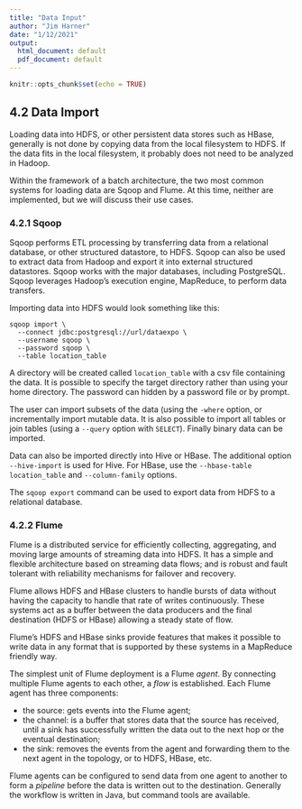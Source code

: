 ```yaml
---
title: "Data Input"
author: "Jim Harner"
date: "1/12/2021"
output:
  html_document: default
  pdf_document: default
---
```


```r
knitr::opts_chunk$set(echo = TRUE)
```

## 4.2 Data Import

Loading data into HDFS, or other persistent data stores such as HBase, generally is not done by copying data from the local filesystem to HDFS. If the data fits in the local filesystem, it probably does not need to be analyzed in Hadoop.

Within the framework of a batch architecture, the two most common systems for loading data are Sqoop and Flume. At this time, neither are implemented, but we will discuss their use cases.

### 4.2.1 Sqoop

Sqoop performs ETL processing by transferring data from a relational database, or other structured datastore, to HDFS. Sqoop can also be used to extract data from Hadoop and export it into external structured datastores. Sqoop works with the major databases, including PostgreSQL. Sqoop leverages Hadoop’s execution engine, MapReduce, to perform data transfers. 

Importing data into HDFS would look something like this:
```
sqoop import \
  --connect jdbc:postgresql://url/dataexpo \ 
  --username sqoop \
  --password sqoop \
  --table location_table
```
A directory will be created called `location_table` with a csv file containing the data. It is possible to specify the target directory rather than using your home directory. The password can hidden by a password file or by prompt.

The user can import subsets of the data (using the `-where` option,  or incrementally import mutable data. It is also possible to import all tables or join tables (using a `--query` option with `SELECT`). Finally binary data can be imported. 

Data can also be imported directly into Hive or HBase. The additional option `--hive-import` is used for Hive. For HBase, use the `--hbase-table location_table` and `--column-family` options.

The `sqoop export` command can be used to export data from HDFS to a relational database.

### 4.2.2 Flume

Flume is a distributed service for efficiently collecting, aggregating, and moving large amounts of streaming data into HDFS. It has a simple and flexible architecture based on streaming data flows; and is robust and fault tolerant with reliability mechanisms for failover and recovery.

Flume allows HDFS and HBase clusters to handle bursts of data without having the capacity to handle that rate of writes continuously. These systems act as a buffer between the data producers and the final destination (HDFS or HBase) allowing a steady state of flow. 

Flume’s HDFS and HBase sinks provide features that makes it possible to write data in any format that is supported by these systems in a MapReduce friendly way. 

The simplest unit of Flume deployment is a Flume *agent*. By connecting multiple Flume agents to each other, a  *flow* is established. Each Flume agent has three components:  

* the source: gets events into the Flume agent;  
* the channel: is a buffer that stores data that the source has received, until a sink has successfully written the data out to the next hop or the eventual destination;  
* the sink: removes the events from the agent and forwarding them to the next agent in the topology, or to HDFS, HBase, etc.  

Flume agents can be configured to send data from one agent to another to form a *pipeline* before the data is written out to the destination. Generally the workflow is written in Java, but command tools are available.